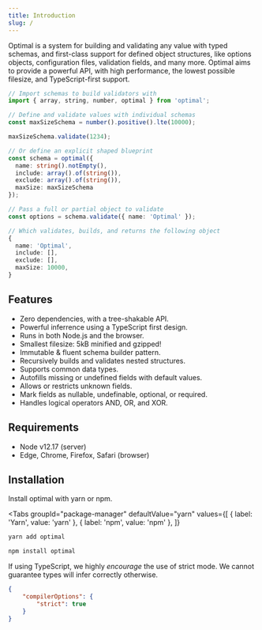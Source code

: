 ```yaml
---
title: Introduction
slug: /
---
```



Optimal is a system for building and validating any value with typed schemas, and first-class
support for defined object structures, like options objects, configuration files, validation fields,
and many more. Optimal aims to provide a powerful API, with high performance, the lowest possible
filesize, and TypeScript-first support.

```ts
// Import schemas to build validators with
import { array, string, number, optimal } from 'optimal';

// Define and validate values with individual schemas
const maxSizeSchema = number().positive().lte(10000);

maxSizeSchema.validate(1234);

// Or define an explicit shaped blueprint
const schema = optimal({
  name: string().notEmpty(),
  include: array().of(string()),
  exclude: array().of(string()),
  maxSize: maxSizeSchema
});

// Pass a full or partial object to validate
const options = schema.validate({ name: 'Optimal' });

// Which validates, builds, and returns the following object
{
  name: 'Optimal',
  include: [],
  exclude: [],
  maxSize: 10000,
}
```

## Features

- Zero dependencies, with a tree-shakable API.
- Powerful inferrence using a TypeScript first design.
- Runs in both Node.js and the browser.
- Smallest filesize: 5kB minified and gzipped!
- Immutable & fluent schema builder pattern.
- Recursively builds and validates nested structures.
- Supports common data types.
- Autofills missing or undefined fields with default values.
- Allows or restricts unknown fields.
- Mark fields as nullable, undefinable, optional, or required.
- Handles logical operators AND, OR, and XOR.

## Requirements

- Node v12.17 (server)
- Edge, Chrome, Firefox, Safari (browser)

## Installation

Install optimal with yarn or npm.

<Tabs
  groupId="package-manager"
  defaultValue="yarn"
  values={[
    { label: 'Yarn', value: 'yarn' },
    { label: 'npm', value: 'npm' },
  ]}
>
  <TabItem value="yarn">

```bash
yarn add optimal
```

  </TabItem>
  <TabItem value="npm">

```bash
npm install optimal
```

  </TabItem>
</Tabs>

If using TypeScript, we highly _encourage_ the use of strict mode. We cannot guarantee types will
infer correctly otherwise.

```json title="tsconfig.json"
{
	"compilerOptions": {
		"strict": true
	}
}
```

